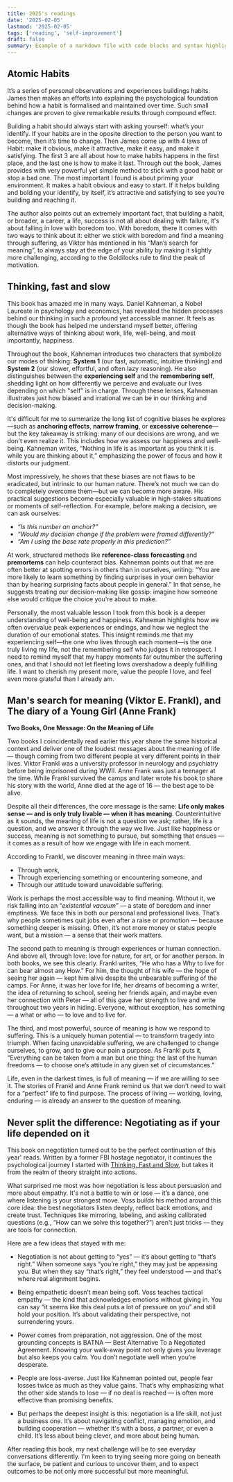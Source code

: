 ```yaml
---
title: 2025's readings
date: '2025-02-05'
lastmod: '2025-02-05'
tags: ['reading', 'self-improvement']
draft: false
summary: Example of a markdown file with code blocks and syntax highlighting
---
```



## Atomic Habits
It’s a series of personal observations and experiences buildings habits. James then makes an efforts into explaining the psychological foundation behind how a habit is formalised and maintained over time. Such small changes are proven to give remarkable results through compound effect.

Building a habit should always start with asking yourself: what’s your identify. If your habits are in the oposite direction to the person you want to become, then it’s time to change. Then James come up with 4 laws of Habit: make it obvious, make it attractive, make it easy, and make it satisfying. The first 3 are all about how to make habits happens in the first place, and the last one is how to make it last. Through out the book, James provides with very powerful yet simple method to stick with a good habit or stop a bad one. The most important I found is about priming your environment. It makes a habit obvious and easy to start. If it helps building and bolding your identify, by itself, it’s attractive and satisfying to see you’re building and reaching it.

The author also points out an extremely important fact, that building a habit, or broader, a career, a life, success is not all about dealing with failure, it's about falling in love with boredom too. With boredom, there it comes with two ways to think about it: either we stick with boredom and find a meaning through suffering, as Viktor has mentioned in his “Man’s search for meaning”, to always stay at the edge of your ability by making it slightly more challenging, according to the Goldilocks rule to find the peak of motivation.

## Thinking, fast and slow
This book has amazed me in many ways. Daniel Kahneman, a Nobel Laureate in psychology and economics, has revealed the hidden processes behind our thinking in such a profound yet accessible manner.
It feels as though the book has helped me understand myself better, offering alternative ways of thinking about work, life, well-being, and most importantly, happiness.

Throughout the book, Kahneman introduces two characters that symbolize our modes of thinking: **System 1** (our fast, automatic, intuitive thinking) and **System 2** (our slower, effortful, and often lazy reasoning).
He also distinguishes between the **experiencing self** and the **remembering self**, shedding light on how differently we perceive and evaluate our lives depending on which "self" is in charge.
Through these lenses, Kahneman illustrates just how biased and irrational we can be in our thinking and decision-making.

It's difficult for me to summarize the long list of cognitive biases he explores—such as **anchoring effects**, **narrow framing**, or **excessive coherence**—but the key takeaway is striking: many of our decisions are wrong, and we don't even realize it.
This includes how we assess our happiness and well-being. Kahneman writes, “Nothing in life is as important as you think it is while you are thinking about it,” emphasizing the power of focus and how it distorts our judgment.

Most impressively, he shows that these biases are not flaws to be eradicated, but intrinsic to our human nature. There’s not much we can do to completely overcome them—but we can become more aware. His practical suggestions become especially valuable in high-stakes situations or moments of self-reflection. For example, before making a decision, we can ask ourselves:

- *“Is this number an anchor?”*
- *“Would my decision change if the problem were framed differently?”*
- *“Am I using the base rate properly in this prediction?”*

At work, structured methods like **reference-class forecasting** and **premortems** can help counteract bias. Kahneman points out that we are often better at spotting errors in others than in ourselves,
writing: “You are more likely to learn something by finding surprises in your own behavior than by hearing surprising facts about people in general.” In that sense, he suggests treating our decision-making like gossip: imagine how someone else would critique the choice you're about to make.

Personally, the most valuable lesson I took from this book is a deeper understanding of well-being and happiness.
Kahneman highlights how we often overvalue peak experiences or endings, and how we neglect the duration of our emotional states. This insight reminds me that my experiencing self—the one who lives through each moment—is the one truly living my life,
not the remembering self who judges it in retrospect. I need to remind myself that my happy moments far outnumber the suffering ones, and that I should not let fleeting lows overshadow a deeply fulfilling life.
I want to cherish my present more, value the people I love, and feel even more grateful than I already am.

## Man's search for meaning (Viktor E. Frankl), and The diary of a Young Girl (Anne Frank)

**Two Books, One Message: On the Meaning of Life**

Two books I coincidentally read earlier this year share the same historical context and deliver one of the loudest messages about the meaning of life — though
coming from two different people at very different points in their lives. Viktor Frankl was a university professor in neurology and psychiatry before being imprisoned during WWII.
Anne Frank was just a teenager at the time. While Frankl survived the camps and later wrote his book to share his story with the world, Anne died at the age of 16 — the best age to be alive.

Despite all their differences, the core message is the same: **Life only makes sense — and is only truly livable — when it has meaning**. Counterintuitive as it sounds, the meaning of life is
not a question we ask; rather, life is a question, and we answer it through the way we live. Just like happiness or success, meaning is not something to pursue, but something that ensues —
it comes as a result of how we engage with life in each moment.

According to Frankl, we discover meaning in three main ways:

- Through work,
- Through experiencing something or encountering someone, and
- Through our attitude toward unavoidable suffering.

Work is perhaps the most accessible way to find meaning. Without it, we risk falling into an “*existential vacuum*” — a state of boredom and inner emptiness.
We face this in both our personal and professional lives. That’s why people sometimes quit jobs even after a raise or promotion — because something deeper is missing.
Often, it’s not more money or status people want, but a mission — a sense that their work matters.

The second path to meaning is through experiences or human connection. And above all, through love: love for nature, for art, or for another person.
In both books, we see this clearly. Frankl writes, “He who has a Why to live for can bear almost any How.” For him, the thought of his wife — the hope of seeing her again —
kept him alive despite the unbearable suffering of the camps. For Anne, it was her love for life, her dreams of becoming a writer, the idea of returning to school,
seeing her friends again, and maybe even her connection with Peter — all of this gave her strength to live and write throughout two years in hiding.
Everyone, without exception, has something — a what or who — to love and to live for.

The third, and most powerful, source of meaning is how we respond to suffering. This is a uniquely human potential — to transform tragedy into triumph.
When facing unavoidable suffering, we are challenged to change ourselves, to grow, and to give our pain a purpose.
As Frankl puts it, “Everything can be taken from a man but one thing: the last of the human freedoms — to choose one’s attitude in any given set of circumstances.”

Life, even in the darkest times, is full of meaning — if we are willing to see it. The stories of Frankl and Anne Frank remind us that we don’t need to wait for a
“perfect” life to find purpose. The process of living — working, loving, enduring — is already an answer to the question of meaning.

## Never split the difference: Negotiating as if your life depended on it

This book on negotiation turned out to be the perfect continuation of this year' reads. 
Written by a former FBI hostage negotiator, it continues the psychological journey I started with [Thinking, Fast and Slow](https://www.linh-ng.com/blog/2025_reading_list#thinking-fast-and-slow), 
but takes it from the realm of theory straight into actions.

What surprised me most was how negotiation is less about persuasion and more about empathy. 
It's not a battle to win or lose — it’s a dance, one where listening is your strongest move. 
Voss builds his method around this core idea: the best negotiators listen deeply, reflect back emotions, and create trust. 
Techniques like mirroring, labeling, and asking calibrated questions (e.g., “How can we solve this together?”) 
aren't just tricks — they are tools for connection.

Here are a few ideas that stayed with me:

- Negotiation is not about getting to “yes” — it’s about getting to “that’s right.” 
When someone says “you’re right,” they may just be appeasing you. But when they say “that’s right,” 
they feel understood — and that's where real alignment begins.

- Being empathetic doesn’t mean being soft. Voss teaches tactical empathy — 
the kind that acknowledges emotions without giving in. 
You can say “it seems like this deal puts a lot of pressure on you” and still hold your position. 
It’s about validating their perspective, not surrendering yours.

- Power comes from preparation, not aggression. 
One of the most grounding concepts is BATNA — Best Alternative To a Negotiated Agreement. 
Knowing your walk-away point not only gives you leverage but also keeps you calm. 
You don’t negotiate well when you’re desperate.

- People are loss-averse. Just like Kahneman pointed out, people fear losses twice as much as they value gains. 
That’s why emphasizing what the other side stands to lose — if no deal is reached — 
is often more effective than promising benefits.

- But perhaps the deepest insight is this: negotiation is a life skill, not just a business one. 
It’s about navigating conflict, managing emotion, and building cooperation — whether it's with a boss, 
a partner, or even a child. It’s less about being clever, and more about being human.

After reading this book, my next challenge will be to see everyday conversations differently. 
I'm keen to trying seeing more going on beneath the surface, be patient and curious to uncover them, 
and to expect outcomes to be not only more successful but more meaningful.